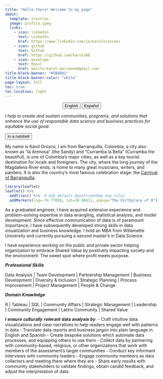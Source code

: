 ---
title: "Hello there! Welcome to my page"
about:
  template: trestles
  image: profile.jpeg
  links:
    - icon: linkedin
      text: LinkedIn
      href: https://www.linkedin.com/in/karolorozcoe/
    - icon: github
      text: Github
      href: https://github.com/karolo89
    - icon: envelope
      text: Email
      href: mailto:karol.marianoe@gmail.com
title-block-banner: "#5B8BA1"
title-block-banner-color: "white"
page-layout: full
toc: true
toc-location: right
---

<center>

::: {.btn-group role="group" aria-label="About"}
<a href="index.html"> <button type="button" class="btn btn-primary me-md-2 btn-sm">English</button></a> <a href="Spanish_index.html"><button type="button" class="btn btn-primary me-md-2 btn-sm">Español</button></a>
:::

</center>


*I help to create and sustain communities, programs, and solutions that enhance the use of responsible data science and business practices for equitable social good.*  

<a href="KarolOrozco.html"><button type="button" class="btn btn-primary me-md-2 btn-sm">In a nutshell</button></a>

</center>

My name is Karol Orozco, I am from Barranquilla, Colombia, a city also known as "la Arenosa" (the Sandy) and "Curramba la Bella" (Curramba the beautiful), is one of Colombia's major cities, as well as a key tourist destination for locals and foreigners. The city, where the long journey of the Magdalena River ends, is home to many great musicians, writers, and painters. It is also the country's most famous celebration stage: the [Carnival of Barranquilla](https://carnavaldebarranquilla.org/).

```{r}
library(leaflet)
leaflet() %>%
  addTiles() %>%  # Add default OpenStreetMap map tiles
  addMarkers(lng=-74.77028, lat=10.98611, popup="The birthplace of R")
```


As a graduated engineer, I have acquired extensive experience and problem–solving expertise in data wrangling, statistical analysis, and model development. Since effective communication of data is of paramount importance, I have subsequently developed strong skills in data visualization and business knowledge. I hold an MBA from Willamette University and currently pursuing a second master's in Data Science.

I have experience working on the public and private sector helping organization to embrace Shared Value by positively impacting society and the environment: The sweet spot where profit meets purpose.


𝑷𝒓𝒐𝒇𝒆𝒔𝒔𝒊𝒐𝒏𝒂𝒍 𝑺𝒌𝒊𝒍𝒍𝒔

Data Analysis | Team Development | Partnership Management | Business Development | Diversity & Inclusion | Strategic Planning | Process Improvement | Project Management | People & Change


𝑫𝒐𝒎𝒂𝒊𝒏 𝑲𝒏𝒐𝒘𝒍𝒆𝒅𝒈𝒆

R | Tableau | SQL | Community Affairs | Strategic Management | Leadership | Community Engagement | Latinx Community | Shared Value


𝑰 𝒆𝒏𝒔𝒖𝒓𝒆 𝒄𝒖𝒍𝒕𝒖𝒓𝒂𝒍𝒍𝒚 𝒓𝒆𝒍𝒆𝒗𝒂𝒏𝒕 𝒅𝒂𝒕𝒂 𝒂𝒏𝒂𝒍𝒚𝒔𝒊𝒔 𝒃𝒚:
- Craft intuitive data visualizations and clear narratives to help readers engage well with patterns in data
- Translate data reports and business jargon into plain language in English and Spanish
- Create bespoke solutions which automate data processes, and equipping others to use them
- Collect data by partnering with community-based, religious, or other organizations that work with members of the assessment's target communities
- Conduct key informant interviews with community leaders
- Engage community members as data collectors and meeting there where they are
- Share early results with community stakeholders to validate findings, obtain candid feedback, and adjust the interpretation of data



